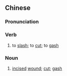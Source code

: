 {{also|割伤}}
==Chinese==
{{zh-forms|s=割伤}}

===Pronunciation===
{{zh-pron
|m=gēshāng
|c=got3 soeng1
|h=pfs=kot-sông
|mn=koah-siong
|cat=v,n
}}

===Verb===
{{zh-verb}}

# to [[slash]]; to [[cut]]; to [[gash]]
#: {{zh-x|被 紙 割傷|to give oneself a paper '''cut'''}}

===Noun===
{{zh-noun}}

# [[incised]] [[wound]]; [[cut]]; [[gash]]